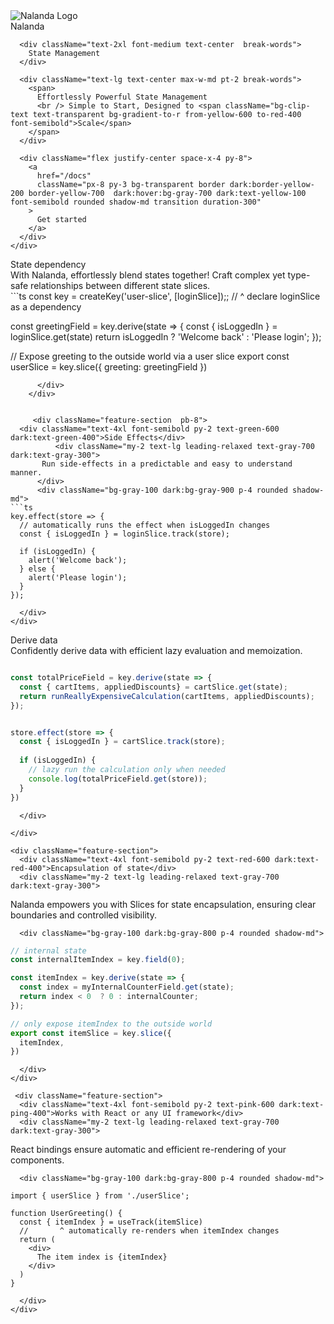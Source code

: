 
<div className="min-h-[80vh] flex flex-col justify-center">
  <div className="mx-auto space-y-8 mt-40">
    <div className="flex justify-center">
      <Image
        priority={true}
        src="/nalanda.png"
        alt="Nalanda Logo"
        className="border-4 border-orange-300 rounded-full z-10"
        width={170}
        height={170}
      />
    </div>
    <div>
      <div className="text-6xl font-black text-center leading-tight pt-2">
        <span className="font-black inline-block text-transparent bg-clip-text bg-gradient-to-b dark:from-orange-600 dark:to-yellow-200 from-orange-500 to-yellow-500 animate-gradientAnimation">
          Nalanda
        </span>
      </div>

      <div className="text-2xl font-medium text-center  break-words">
        State Management
      </div>

      <div className="text-lg text-center max-w-md pt-2 break-words">
        <span>
          Effortlessly Powerful State Management
          <br /> Simple to Start, Designed to <span className="bg-clip-text text-transparent bg-gradient-to-r from-yellow-600 to-red-400 font-semibold">Scale</span>
        </span>
      </div>

      <div className="flex justify-center space-x-4 py-8">
        <a
          href="/docs"
          className="px-8 py-3 bg-transparent border dark:border-yellow-200 border-yellow-700  dark:hover:bg-gray-700 dark:text-yellow-100 font-semibold rounded shadow-md transition duration-300"
        >
          Get started
        </a>
      </div>
    </div>
  </div>

  <div className="mt-16 px-2 max-w-4xl self-center">
   <div className="feature-section  pb-8">
      <div className="text-4xl font-semibold py-2 text-blue-600 dark:text-blue-400">
        State dependency
      </div>
      <div className="my-2 text-lg leading-relaxed text-gray-700 dark:text-gray-300">
      With Nalanda, effortlessly blend states together! Craft complex yet type-safe relationships between different state slices.
      </div>
      <div className="bg-gray-100 dark:bg-gray-900 mt-4 p-4 rounded-lg shadow-inner">
```ts
const key = createKey('user-slice', [loginSlice]);;
                                      // ^ declare loginSlice as a dependency

const greetingField = key.derive(state => {
  const { isLoggedIn } = loginSlice.get(state)
  return isLoggedIn ? 'Welcome back' : 'Please login';
});

// Expose greeting to the outside world via a user slice
export const userSlice = key.slice({
  greeting: greetingField
})
```
      </div>
    </div>


     <div className="feature-section  pb-8">
  <div className="text-4xl font-semibold py-2 text-green-600 dark:text-green-400">Side Effects</div>
          <div className="my-2 text-lg leading-relaxed text-gray-700 dark:text-gray-300">
       Run side-effects in a predictable and easy to understand manner.
      </div>
      <div className="bg-gray-100 dark:bg-gray-900 p-4 rounded shadow-md">
```ts
key.effect(store => {
  // automatically runs the effect when isLoggedIn changes
  const { isLoggedIn } = loginSlice.track(store);

  if (isLoggedIn) {
    alert('Welcome back');
  } else {
    alert('Please login');
  }
});
```
      </div>
    </div>

   <div className="feature-section ">
      <div className="text-4xl font-semibold py-2 text-purple-600 dark:text-purple-400">Derive data</div>
       <div className="my-2 text-lg leading-relaxed text-gray-700 dark:text-gray-300">
 Confidently derive data with efficient lazy evaluation and memoization.
      </div>
      <div className="bg-gray-100 dark:bg-gray-800 p-4 rounded shadow-md">

```ts

const totalPriceField = key.derive(state => {
  const { cartItems, appliedDiscounts} = cartSlice.get(state);
  return runReallyExpensiveCalculation(cartItems, appliedDiscounts);
});


store.effect(store => {
  const { isLoggedIn } = cartSlice.track(store);
  
  if (isLoggedIn) {
    // lazy run the calculation only when needed
    console.log(totalPriceField.get(store));
  }
})

```
      </div>
 
    </div>

    <div className="feature-section">
      <div className="text-4xl font-semibold py-2 text-red-600 dark:text-red-400">Encapsulation of state</div>
      <div className="my-2 text-lg leading-relaxed text-gray-700 dark:text-gray-300">
   Nalanda empowers you with Slices for state encapsulation, ensuring clear boundaries and controlled visibility.
      </div>
  
      <div className="bg-gray-100 dark:bg-gray-800 p-4 rounded shadow-md">
```ts
// internal state
const internalItemIndex = key.field(0);

const itemIndex = key.derive(state => {
  const index = myInternalCounterField.get(state);
  return index < 0  ? 0 : internalCounter;
});

// only expose itemIndex to the outside world
export const itemSlice = key.slice({
  itemIndex,
})

```
      </div>
    </div>

     <div className="feature-section">
      <div className="text-4xl font-semibold py-2 text-pink-600 dark:text-ping-400">Works with React or any UI framework</div>
      <div className="my-2 text-lg leading-relaxed text-gray-700 dark:text-gray-300">
   React bindings ensure automatic and efficient re-rendering of your components.
      </div>
  
      <div className="bg-gray-100 dark:bg-gray-800 p-4 rounded shadow-md">

```tsx
import { userSlice } from './userSlice';

function UserGreeting() {
  const { itemIndex } = useTrack(itemSlice)
  //       ^ automatically re-renders when itemIndex changes
  return (
    <div>
      The item index is {itemIndex}
    </div>
  )
}

```
      </div>
    </div>
  </div>
</div>
